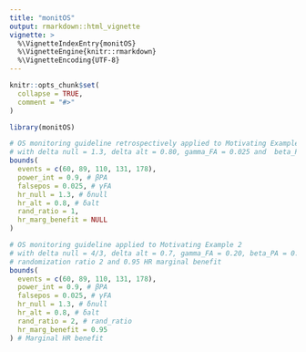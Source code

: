 ```yaml
---
title: "monitOS"
output: rmarkdown::html_vignette
vignette: >
  %\VignetteIndexEntry{monitOS}
  %\VignetteEngine{knitr::rmarkdown}
  %\VignetteEncoding{UTF-8}
---
```


```r
knitr::opts_chunk$set(
  collapse = TRUE,
  comment = "#>"
)
```

```r
library(monitOS)
```

```r
# OS monitoring guideline retrospectively applied to Motivating Example 1
# with delta null = 1.3, delta alt = 0.80, gamma_FA = 0.025 and  beta_PA = 0.10.
bounds(
  events = c(60, 89, 110, 131, 178),
  power_int = 0.9, # βPA
  falsepos = 0.025, # γFA
  hr_null = 1.3, # δnull
  hr_alt = 0.8, # δalt
  rand_ratio = 1,
  hr_marg_benefit = NULL
)
```

```r
# OS monitoring guideline applied to Motivating Example 2
# with delta null = 4/3, delta alt = 0.7, gamma_FA = 0.20, beta_PA = 0.1,
# randomization ratio 2 and 0.95 HR marginal benefit
bounds(
  events = c(60, 89, 110, 131, 178),
  power_int = 0.9, # βPA
  falsepos = 0.025, # γFA
  hr_null = 1.3, # δnull
  hr_alt = 0.8, # δalt
  rand_ratio = 2, # rand_ratio
  hr_marg_benefit = 0.95
) # Marginal HR benefit
```


